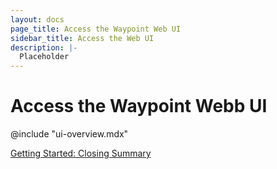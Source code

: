 ```yaml
---
layout: docs
page_title: Access the Waypoint Web UI
sidebar_title: Access the Web UI
description: |-
  Placeholder
---
```


# Access the Waypoint Webb UI

@include "ui-overview.mdx"

[Getting Started: Closing Summary](/docs/getting-started/nomad-example-app/summary)
